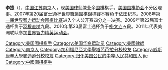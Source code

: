 {{Otheruses|other=名为李捷的其他人物|李捷}}
{{BLP unsourced|time=2021-10-21T01:45:40+00:00}}
'''李捷'''（{{bd|1981年||}}），[[中国|中国]][[江苏|江苏]][[南京|南京]]人，现[[美国|美国]][[律师|律师]]兼业余[[围棋|围棋]]棋手，[[美国围棋协会|美国围棋协会]]不分区理事。2007年第20届[[富士通杯世界職業圍棋錦標賽|富士通杯世界職業圍棋錦標賽]]本赛负于[[依田纪基|依田纪基]]。2008年[[第一届世界智力运动会围棋比赛|第一届世界智力运动会围棋比赛]]进入个人公开赛四分之一决赛。2009年第22届富士通杯负于[[羽根直树|羽根直树]]九段。2010年第23届富士通杯负于[[朴文垚|朴文垚]]五段。2011年代表美洲联队参加[[世界智力精英运动会|世界智力精英运动会]]。

{{DEFAULTSORT:li jie}}
[[Category:美国围棋棋手|Category:美国围棋棋手]]
[[Category:美国华裔运动员|Category:美国华裔运动员]]
[[Category:美國律師|Category:美國律師]]
[[Category:南京人|Category:南京人]]
[[Category:加利福尼亞大學聖塔芭芭拉分校校友|Category:加利福尼亞大學聖塔芭芭拉分校校友]]
[[Category:威斯康辛大學麥迪遜分校校友|Category:威斯康辛大學麥迪遜分校校友]]
[[Category:归化美国公民的中华人民共和国人|Category:归化美国公民的中华人民共和国人]]
[[Category:李姓|jie]]
[[Category:中國圍棋棋手|Category:中國圍棋棋手]]